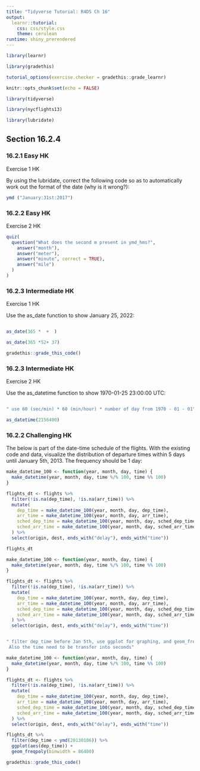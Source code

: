 ```yaml
---
title: "Tidyverse Tutorial: R4DS Ch 16"
output: 
  learnr::tutorial:
    css: css/style.css
    theme: cerulean
runtime: shiny_prerendered
---
```


```r

library(learnr)

library(gradethis)

tutorial_options(exercise.checker = gradethis::grade_learnr)

knitr::opts_chunk$set(echo = FALSE)

library(tidyverse)

library(nycflights13)

library(lubridate)
```


##  Section 16.2.4

### 16.2.1 Easy HK

Exercise 1 HK

By using the lubridate, correct the following code so as to automatically work out the format of the date (why is it wrong?):

```r
ymd ("January:31st:2017")  

```

### 16.2.2 Easy HK

Exercise 2 HK

```r
quiz(
  question("What does the second m present in ymd_hms?",
    answer("month"),
    answer("meter"),
    answer("minute", correct = TRUE),
    answer("mile")
  )
)
```

### 16.2.3 Intermediate HK

Exercise 1 HK

Use the as_date function to show January 25, 2022:

```r

```

```r
as_date(365 *  +  )
```

```r
as_date(365 *52+ 37)
```

```r
gradethis::grade_this_code()
```

### 16.2.3 Intermediate HK 

Exercise 2 HK

Use the as_datetime function to show 1970-01-25 23:00:00 UTC:

```r

```

```r
" use 60 (sec/min) * 60 (min/hour) * number of day from 1970 - 01 - 01"
```

```r
as_datetime(2156400)
```



### 16.2.2 Challenging HK


The below is part of the date-time schedule of the flights. With the existing code and data, visualize the distribution of departure times within 5 days until January 5th, 2013. The frequency should be 1 day:

```r
make_datetime_100 <- function(year, month, day, time) {
  make_datetime(year, month, day, time %/% 100, time %% 100)
}

flights_dt <- flights %>% 
  filter(!is.na(dep_time), !is.na(arr_time)) %>% 
  mutate(
    dep_time = make_datetime_100(year, month, day, dep_time),
    arr_time = make_datetime_100(year, month, day, arr_time),
    sched_dep_time = make_datetime_100(year, month, day, sched_dep_time),
    sched_arr_time = make_datetime_100(year, month, day, sched_arr_time)
  ) %>% 
  select(origin, dest, ends_with("delay"), ends_with("time"))

flights_dt

```

```r
make_datetime_100 <- function(year, month, day, time) {
  make_datetime(year, month, day, time %/% 100, time %% 100)
}

flights_dt <- flights %>% 
  filter(!is.na(dep_time), !is.na(arr_time)) %>% 
  mutate(
    dep_time = make_datetime_100(year, month, day, dep_time),
    arr_time = make_datetime_100(year, month, day, arr_time),
    sched_dep_time = make_datetime_100(year, month, day, sched_dep_time),
    sched_arr_time = make_datetime_100(year, month, day, sched_arr_time)
  ) %>% 
  select(origin, dest, ends_with("delay"), ends_with("time"))



```

```r
" filter dep_time before Jan 5th, use ggplot for graphing, and geom_frepoly for frequency. 
 Also the time need to be transfer into seconds"

```


```r
make_datetime_100 <- function(year, month, day, time) {
  make_datetime(year, month, day, time %/% 100, time %% 100)
}

flights_dt <- flights %>% 
  filter(!is.na(dep_time), !is.na(arr_time)) %>% 
  mutate(
    dep_time = make_datetime_100(year, month, day, dep_time),
    arr_time = make_datetime_100(year, month, day, arr_time),
    sched_dep_time = make_datetime_100(year, month, day, sched_dep_time),
    sched_arr_time = make_datetime_100(year, month, day, sched_arr_time)
  ) %>% 
  select(origin, dest, ends_with("delay"), ends_with("time"))

flights_dt %>% 
  filter(dep_time < ymd(20130106)) %>% 
  ggplot(aes(dep_time)) + 
  geom_freqpoly(binwidth = 86400)
```

```r
gradethis::grade_this_code()
```

